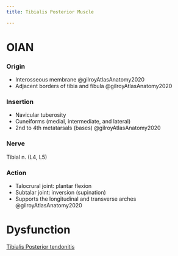 ```yaml
---
title: Tibialis Posterior Muscle

---
```


# OIAN

:::{layout-ncol="2"}
### Origin

- Interosseous membrane @gilroyAtlasAnatomy2020
- Adjacent borders of tibia and fibula @gilroyAtlasAnatomy2020

### Insertion

- Navicular tuberosity
- Cuneiforms (medial, intermediate, and lateral)
- 2nd to 4th metatarsals (bases) @gilroyAtlasAnatomy2020

### Nerve
Tibial n. (L4, L5)

### Action

- Talocrural joint: plantar flexion
- Subtalar joint: inversion (supination)
- Supports the longitudinal and transverse arches @gilroyAtlasAnatomy2020

:::
# Dysfunction


[Tibialis Posterior tendonitis]({{< var ref-muscle.tibialis-posterior.tendonitis >}})